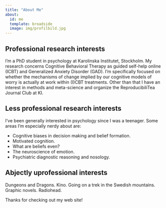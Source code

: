 ```yaml
---
title: "About Me"
about:
  id: me
  template: broadside
  image: img/profilbild.jpg
---
```


::: {#me}
## Professional research interests

I'm a PhD student in psychology at Karolinska Institutet, Stockholm. My research concerns Cognitive Behavioral Therapy as guided self-help online (ICBT) and Generalized Anxiety Disorder (GAD). I'm specifically focused on whether the mechanisms of change implied by our cognitive models of worry is actually at work within (I)CBT treatments. Other than that I have an interest in methods and meta-science and organize the ReproducibiliTea Journal Club at KI.

## Less professional research interests

I've been generally interested in psychology since I was a teenager. Some areas I'm especially nerdy about are:

 - Cognitive biases in decision making and belief formation.
 - Motivated cognition.
 - What are beliefs even?
 - The neuroscience of emotion.
 - Psychiatric diagnostic reasoning and nosology.

## Abjectly uprofessional interests

Dungeons and Dragons. Kino. Going on a trek in the Swedish mountains. Graphic novels. Radiohead.
:::

Thanks for checking out my web site!
